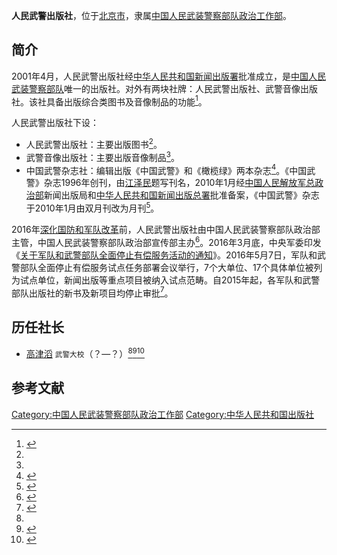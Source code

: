 {{Infobox PRCG
|color =#556B2F
|机构名称 = 人民武警出版社
|上级机构 = [[中国人民武装警察部队政治工作部|中国人民武装警察部队政治工作部]]
|机构类型 = 中国人民武装警察部队政治工作部直属单位
|军事级别 = 
|标志1 = Chinese People's Armed Police Force (CAPF) cap insignia.svg
|标志1说明 = 人民武装警察帽徽
|职位1 = 社长
|人员1 = 
|衔级1 = 武警大校
|职位2 = 
|人员2 = 
|衔级2 = 
|职位3 =
|人员3 =
|职位4 =
|人员4 =
|地址1 = [[北京市|北京市]]
|成立时间 =2001年
|a=
|b=
|c=
|d=
|E=
|e=
}}
'''人民武警出版社'''，位于[[北京市|北京市]]，隶属[[中国人民武装警察部队政治工作部|中国人民武装警察部队政治工作部]]。

==简介==
2001年4月，人民武警出版社经[[中华人民共和国新闻出版署|中华人民共和国新闻出版署]]批准成立，是[[中国人民武装警察部队|中国人民武装警察部队]]唯一的出版社。对外有两块社牌：人民武警出版社、武警音像出版社。该社具备出版综合类图书及音像制品的功能<ref>{{Cite web |url = http://military.people.com.cn/GB/52578/52579/226822/ |title = 本网专访人民武警出版社社长高津滔 |author =  |date = 2011-07-22 |publisher =  |language =  |accessdate =  |quote =  |archive-date = 2019-02-22 |archive-url = https://web.archive.org/web/20190222091438/http://military.people.com.cn/GB/52578/52579/226822/ |dead-url = no }}</ref>。

人民武警出版社下设：
*人民武警出版社：主要出版图书<ref name=jiushi/>。
*武警音像出版社：主要出版音像制品<ref name=jiushi/>。
*中国武警杂志社：编辑出版《中国武警》和《橄榄绿》两本杂志<ref name=jiushi>{{Cite web |url = http://www.hinews.cn/news/system/2011/05/30/012622310.shtml?wscckey=a40832e90a2ba57f_1445145889 |title = 人民武警出版社社长高津滔：《红色经典系列故事》献礼建党九十周年 |author =  |date = 2011-05-30 |publisher = 南海网 |language =  |accessdate =  |quote =  }}{{Dead link|date=2019年10月 |bot=InternetArchiveBot |fix-attempted=yes }}</ref>。《中国武警》杂志1996年创刊，由[[江泽民|江泽民]]题写刊名，2010年1月经[[中国人民解放军总政治部|中国人民解放军总政治部]]新闻出版局和[[中华人民共和国新闻出版总署|中华人民共和国新闻出版总署]]批准备案，《中国武警》杂志于2010年1月由双月刊改为月刊<ref>{{Cite web |url = http://news.xinhuanet.com/mil/2009-12/03/content_12582551.htm |title = 《中国武警》杂志全新亮相由双月刊改为月刊 |author =  |date = 2009-12-03 |publisher = 新华网 |language =  |accessdate =  |quote =  |archive-date = 2009-12-06 |archive-url = https://web.archive.org/web/20091206171221/http://news.xinhuanet.com/mil/2009-12/03/content_12582551.htm |dead-url = no }}</ref>。

2016年[[深化国防和军队改革|深化国防和军队改革]]前，人民武警出版社由中国人民武装警察部队政治部主管，中国人民武装警察部队政治部宣传部主办<ref>{{Cite web|url =  http://www.gapp.gov.cn/zongshu/serviceSearchResultbve.shtml?ID=13918|title =  人民武警出版社|author =  |date =  |publisher =  国家新闻出版广电总局|language =  |accessdate =  2017-02-25|quote =  |archive-date =  2019-10-30|archive-url =  https://web.archive.org/web/20191030052527/http://www.gapp.gov.cn/zongshu/serviceSearchResultbve.shtml?ID=13918|dead-url =  no}}</ref>。2016年3月底，中央军委印发《[[关于军队和武警部队全面停止有偿服务活动的通知|关于军队和武警部队全面停止有偿服务活动的通知]]》。2016年5月7日，军队和武警部队全面停止有偿服务试点任务部署会议举行，7个大单位、17个具体单位被列为试点单位，新闻出版等重点项目被纳入试点范畴。自2015年起，各军队和武警部队出版社的新书及新项目均停止审批<ref>{{Cite web |url = http://www.cbbr.com.cn/article/104077.html |title = 军队出版社将试点“全面停止”有偿服务 |author =  |date = 2016-05-10 |publisher = 中国出版传媒网 |language =  |accessdate =  |quote =  |archive-date = 2017-02-25 |archive-url = https://web.archive.org/web/20170225143123/http://www.cbbr.com.cn/article/104077.html |dead-url = no }}</ref>。

==历任社长==
{{col-begin}}
{{col-2}}
*[[高津滔|高津滔]] <small>武警大校</small>（？—？）<ref name=jiushi/><ref>{{Cite web  |url =http://www.meishujia.cn/index.php?act=app&appid=13&mid=40316&p=view  |title =“时代领跑者”美术作品展在北京国家博物馆举行  |author =  |date =2015-04-28  |publisher =中国美术家网  |language =  |accessdate =  |quote =  |archive-date =2019-10-21  |archive-url =https://web.archive.org/web/20191021173725/http://www.meishujia.cn/index.php?act=app&appid=13&mid=40316&p=view  |dead-url =no  }}</ref><ref>{{Cite web|url = http://www.jcrb.com/junfa/jstp/200808/t20080801_58674.html|title = 国防大学专家对中国军力发展放豪言|author = |date = 2008-08-01|publisher = 正义网|language = |accessdate = |quote = |archive-url = https://web.archive.org/web/20170224135542/http://www.jcrb.com/junfa/jstp/200808/t20080801_58674.html|archive-date = 2017-02-24|dead-url = yes}}</ref>


{{col-end}}

==参考文献==
{{Reflist|2}}

{{中国人民武装警察部队}}
[[Category:中国人民武装警察部队政治工作部|Category:中国人民武装警察部队政治工作部]]
[[Category:中华人民共和国出版社|Category:中华人民共和国出版社]]